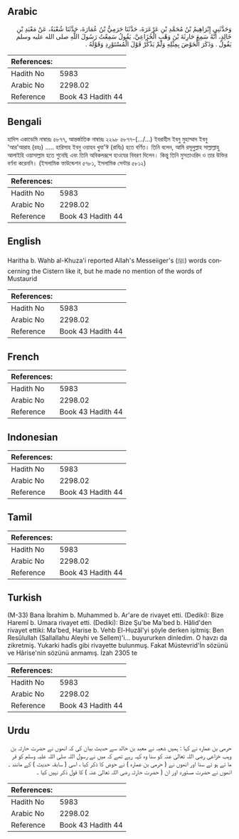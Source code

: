 ## Arabic


<div dir="rtl" lang="ar" style={{fontSize:'larger',backgroundColor:'#f8f9fa',padding:20}}>
وَحَدَّثَنِي إِبْرَاهِيمُ بْنُ مُحَمَّدِ بْنِ عَرْعَرَةَ، حَدَّثَنَا حَرَمِيُّ بْنُ عُمَارَةَ، حَدَّثَنَا شُعْبَةُ، عَنْ مَعْبَدِ بْنِ خَالِدٍ، أَنَّهُ سَمِعَ حَارِثَةَ بْنَ وَهْبٍ الْخُزَاعِيَّ، يَقُولُ سَمِعْتُ رَسُولَ اللَّهِ صلى الله عليه وسلم يَقُولُ ‏.‏ وَذَكَرَ الْحَوْضَ بِمِثْلِهِ وَلَمْ يَذْكُرْ قَوْلَ الْمُسْتَوْرِدِ وَقَوْلَهُ ‏.‏
</div>
<div style={{backgroundColor:'#f8f9fa',padding:20, marginBottom: 10}}><table> <thead> <tr> <th>References:</th> <th></th> </tr> </thead> <tbody><tr><td>Hadith No</td><td>5983</td></tr><tr><td>Arabic No</td><td>2298.02</td></tr><tr><td>Reference</td><td>Book 43 Hadith 44</td></tr></tbody></table></div>

## Bengali


<div dir="ltr" lang="bn" style={{fontSize:'larger',backgroundColor:'#f8f9fa',padding:20}}>
হাদিস একাডেমি নাম্বারঃ ৫৮৭৭, আন্তর্জাতিক নাম্বারঃ ২২৯৮ ৫৮৭৭-(.../...) ইবরাহীম ইবনু মুহাম্মাদ ইবনু 'আর'আরাহ (রহঃ) ..... হারিসাহ ইবনু ওয়াহব খুযা'ঈ (রাযিঃ) হতে বর্ণিত। তিনি বলেন, আমি রসূলুল্লাহ সাল্লাল্লাহু আলাইহি ওয়াসাল্লাম হতে শুনেছি এবং তিনি অবিকলরূপে হাওযের বিবরণ দিলেন। কিন্তু তিনি মুসতাওরিদ ও তার উক্তির বর্ণনা করেননি। (ইসলামিক ফাউন্ডেশন ৫৭৮১, ইসলামিক সেন্টার ৫৮১২)
</div>
<div style={{backgroundColor:'#f8f9fa',padding:20, marginBottom: 10}}><table> <thead> <tr> <th>References:</th> <th></th> </tr> </thead> <tbody><tr><td>Hadith No</td><td>5983</td></tr><tr><td>Arabic No</td><td>2298.02</td></tr><tr><td>Reference</td><td>Book 43 Hadith 44</td></tr></tbody></table></div>

## English


<div dir="ltr" lang="en" style={{fontSize:'larger',backgroundColor:'#f8f9fa',padding:20}}>
Haritha b. Wahb al-Khuza'i reported Allah's Messeiiger's (ﷺ) words concerning the Cistern like it, but he made no mention of the words of Mustaurid
</div>
<div style={{backgroundColor:'#f8f9fa',padding:20, marginBottom: 10}}><table> <thead> <tr> <th>References:</th> <th></th> </tr> </thead> <tbody><tr><td>Hadith No</td><td>5983</td></tr><tr><td>Arabic No</td><td>2298.02</td></tr><tr><td>Reference</td><td>Book 43 Hadith 44</td></tr></tbody></table></div>

## French


<div dir="ltr" lang="fr" style={{fontSize:'larger',backgroundColor:'#f8f9fa',padding:20}}>

</div>
<div style={{backgroundColor:'#f8f9fa',padding:20, marginBottom: 10}}><table> <thead> <tr> <th>References:</th> <th></th> </tr> </thead> <tbody><tr><td>Hadith No</td><td>5983</td></tr><tr><td>Arabic No</td><td>2298.02</td></tr><tr><td>Reference</td><td>Book 43 Hadith 44</td></tr></tbody></table></div>

## Indonesian


<div dir="ltr" lang="id" style={{fontSize:'larger',backgroundColor:'#f8f9fa',padding:20}}>

</div>
<div style={{backgroundColor:'#f8f9fa',padding:20, marginBottom: 10}}><table> <thead> <tr> <th>References:</th> <th></th> </tr> </thead> <tbody><tr><td>Hadith No</td><td>5983</td></tr><tr><td>Arabic No</td><td>2298.02</td></tr><tr><td>Reference</td><td>Book 43 Hadith 44</td></tr></tbody></table></div>

## Tamil


<div dir="ltr" lang="ta" style={{fontSize:'larger',backgroundColor:'#f8f9fa',padding:20}}>

</div>
<div style={{backgroundColor:'#f8f9fa',padding:20, marginBottom: 10}}><table> <thead> <tr> <th>References:</th> <th></th> </tr> </thead> <tbody><tr><td>Hadith No</td><td>5983</td></tr><tr><td>Arabic No</td><td>2298.02</td></tr><tr><td>Reference</td><td>Book 43 Hadith 44</td></tr></tbody></table></div>

## Turkish


<div dir="ltr" lang="tr" style={{fontSize:'larger',backgroundColor:'#f8f9fa',padding:20}}>
(M-33) Bana İbrahim b. Muhammed b. Ar'are de rivayet etti. (Dediki): Bize Haremî b. Umara rivayet etti. (Dediki): Bize Şu'be Ma'bed b. Hâlid'den rivayet ettiki: Ma'bed, Harise b. Vehb El-Huzâî'yi şöyle derken işitmiş: Ben Resûlullah (Sallallahu Aleyhi ve Sellem)'i... buyururken dinledim. O havzı da zikretmiş. Yukarki hadîs gibi rivayette bulunmuş. Fakat Müstevrid'İn sözünü ve Hârise'nin sözünü anmamış. İzah 2305 te
</div>
<div style={{backgroundColor:'#f8f9fa',padding:20, marginBottom: 10}}><table> <thead> <tr> <th>References:</th> <th></th> </tr> </thead> <tbody><tr><td>Hadith No</td><td>5983</td></tr><tr><td>Arabic No</td><td>2298.02</td></tr><tr><td>Reference</td><td>Book 43 Hadith 44</td></tr></tbody></table></div>

## Urdu


<div dir="rtl" lang="ur" style={{fontSize:'larger',backgroundColor:'#f8f9fa',padding:20}}>
حرمی بن عمارہ نے کہا : ہمیں شعبہ نے معبد بن خالد سے حدیث بیان کی کہ انھوں نے حضرت حارثہ بن وہب خزاعی رضی اللہ تعالیٰ عنہ کو سنا وہ کہہ رہے تھے کہ میں نے رسول اللہ صلی اللہ علیہ وسلم کو فر ما تے ہو ئے سنا اور انھوں نے ( حرمی بن عمارہ ) نے حوض کا ذکر کیا ، اسی ( سابقہ حدیث ) کے مانند ۔ انھوں نے حضرت مستورد اور ان ( حضرت حارثہ رضی اللہ تعالیٰ عنہ ) کا قول ذکر نہیں کیا ۔
</div>
<div style={{backgroundColor:'#f8f9fa',padding:20, marginBottom: 10}}><table> <thead> <tr> <th>References:</th> <th></th> </tr> </thead> <tbody><tr><td>Hadith No</td><td>5983</td></tr><tr><td>Arabic No</td><td>2298.02</td></tr><tr><td>Reference</td><td>Book 43 Hadith 44</td></tr></tbody></table></div>